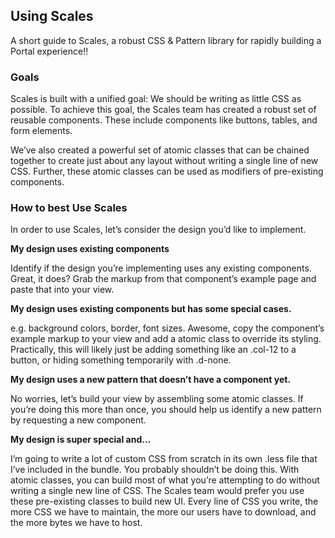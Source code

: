 
<Meta title="Scales|Using" />

## Using Scales

A short guide to Scales, a robust CSS & Pattern library for rapidly building a Portal experience!!

### Goals

Scales is built with a unified goal: We should be writing as little CSS as possible. To achieve this goal, the Scales team has created a robust set of reusable components. These include components like buttons, tables, and form elements.

We’ve also created a powerful set of atomic classes that can be chained together to create just about any layout without writing a single line of new CSS. Further, these atomic classes can be used as modifiers of pre-existing components.

### How to best Use Scales

In order to use Scales, let’s consider the design you’d like to implement.

**My design uses existing components**

Identify if the design you’re implementing uses any existing components. Great, it does? Grab the markup from that component’s example page and paste that into your view.

**My design uses existing components but has some special cases.**

e.g. background colors, border, font sizes. Awesome, copy the component’s example markup to your view and add a atomic class to override its styling. Practically, this will likely just be adding something like an .col-12 to a button, or hiding something temporarily with .d-none.

**My design uses a new pattern that doesn’t have a component yet.**

No worries, let’s build your view by assembling some atomic classes. If you’re doing this more than once, you should help us identify a new pattern by requesting a new component.

**My design is super special and…**

I’m going to write a lot of custom CSS from scratch in its own .less file that I’ve included in the bundle. You probably shouldn’t be doing this. With atomic classes, you can build most of what you’re attempting to do without writing a single new line of CSS. The Scales team would prefer you use these pre-existing classes to build new UI. Every line of CSS you write, the more CSS we have to maintain, the more our users have to download, and the more bytes we have to host.
